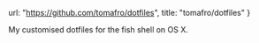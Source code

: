   url: "https://github.com/tomafro/dotfiles",
  title: "tomafro/dotfiles"
}

My customised dotfiles for the fish shell on OS X.
